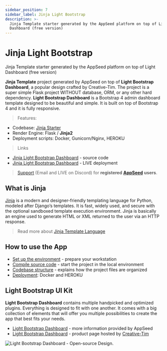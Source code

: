 ```yaml
---
sidebar_position: 7
sidebar_label: Jinja Light Bootstrap
description: >-
  Jinja Template starter generated by the AppSeed platform on top of Light
  Dashboard (free version)
---
```


# Jinja Light Bootstrap

<SubHeading> Jinja Template starter generated by the AppSeed platform on top of Light Dashboard (free version)</SubHeading>

**Jinja Template** project generated by AppSeed on top of **Light Bootstrap Dashboard**, a popular design crafted by Creative-Tim. The project is a super simple Flask project WITHOUT database, ORM, or any other hard dependency. **Light Bootstrap Dashboard** is a Bootstrap 4 admin dashboard template designed to be beautiful and simple. It is built on top of Bootstrap 4 and it is fully responsive.

> Features:

- Codebase: [Jinja Starter](../../boilerplate-code/starters/jinja.mdx)
- Render Engine: Flask / **Jinja2**
- Deployment scripts: Docker, Gunicorn/Nginx, HEROKU

> Links

- [Jinja Light Bootstrap Dashboard](https://github.com/app-generator/jinja-light-bootstrap) - source code
- [Jinja Light Bootstrap Dashboard](https://jinja-template-light-bootstrap.appseed.us/) - LIVE deployment

> [Support](https://appseed.us/support) (Email and LIVE on Discord) for **registered** [**AppSeed**](https://appseed.us/) **users**.

## What is Jinja

[Jinja](https://jinja.palletsprojects.com/en/2.11.x/) is a modern and designer-friendly templating language for Python, modeled after Django’s templates. It is fast, widely used, and secure with the optional sandboxed template execution environment. Jinja is basically an engine used to generate HTML or XML returned to the user via an HTTP response.

> Read more about [Jinja Template Language](../../content/what-is/jinja.mdx)

## How to use the App

- [Set up the environment](../../boilerplate-code/starters/jinja.mdx#environment) - prepare your workstation
- [Compile source code](../../boilerplate-code/starters/jinja.mdx#build-the-app) - start the project in the local environment
- [Codebase structure](../../boilerplate-code/starters/jinja.mdx#codebase-structure) - explains how the project files are organized
- [Deployment](../../boilerplate-code/starters/jinja.mdx#deployment): Docker and HEROKU

## Light Bootstrap UI Kit

**Light Bootstrap Dashboard** contains multiple handpicked and optimized plugins. Everything is designed to fit with one another. It comes with a big collection of elements that will offer you multiple possibilities to create the app that best fits your needs.

- [Light Bootstrap Dashboard](../../content/bootstrap-template/light-bootstrap-dashboard.mdx) - more information provided by AppSeed
- [Light Bootstrap Dashboard](https://bit.ly/2ZEXOU3) - product page hosted by [Creative-Tim](../../content/partners/creative-tim.mdx)

![Light Bootstrap Dashboard - Open-source Design.](../../../static/assets/light-bootstrap-dashboard.jpg)
